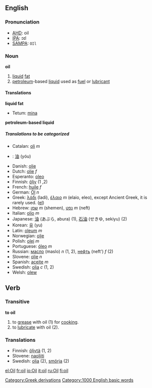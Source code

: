 {{wikipedia}}
==English==

===Pronunciation===
*[[AHD]]: oil
*[[IPA]]: ɔɪl
*[[SAMPA]]: <tt>OIl</tt>

===Noun===

'''oil'''

# [[liquid]] [[fat]]
# [[petroleum]]-based [[liquid]] used as [[fuel]] or [[lubricant]]

====Translations====
'''liquid fat'''
{{top}}
*Tetum: [[mina]]
{{mid}}
{{bottom}}

'''petroleum-based liquid'''
{{top}}
{{mid}}
{{bottom}}

=====Translations to be categorized=====
{{checktrans}}
<!--Remove this section once all of the translations below have been moved into the tables above.-->
*Catalan: [[oli]] ''m''
*{{zh}}: [[油]] (yóu)
*Danish: [[olie]]
*Dutch: [[olie]] ''f''
*Esperanto: [[oleo]]
*Finnish: [[öljy]] (1 ,2)
*French: [[huile]] ''f''
*German: [[Öl]] ''n''
*Greek: [[λάδι]] (ladi), [[έλαιο]] ''m'' (elaio, eleo), except Ancient Greek, it is rarely used. ([[:el:Λάδι|el]])
*Hebrew: [[שמן]] ''m'' (shemen), [[נפט]] ''m'' (neft)
*Italian: [[olio#Italian|olio]] ''m''
*Japanese: [[油]] (あぶら, abura) (1), [[石油]] (せきゆ, sekiyu) (2)
*Korean: [[유]] (yu)
*Latin: [[oleum]] ''m''
*Norwegian: [[olje]]
*Polish: [[olej]] ''m''
*Portuguese: [[óleo]] ''m''
*Russian: [[масло]] (maslo) ''n'' (1, 2), [[нефть]] (neft') ''f'' (2)
*Slovene: [[olje]] ''n''
*Spanish: [[aceite]] ''m''
*Swedish: [[olja]] ''c'' (1, 2)
*Welsh: [[olew]]

== Verb ==
===Transitive===

'''to oil'''

# to [[grease]] with oil (1) for [[cook]]ing.
# to [[lubricate]] with oil (2).

===Translations===
*Finnish: [[öljytä]] (1, 2)
*Slovene: [[naoljiti]]
*Swedish: [[olja]] (2), [[smörja]] (2)
[[Category:Greek derivations]]
[[Category:1000 English basic words]]
[[el:Oil]]
[[fr:oil]]
[[io:Oil]]
[[it:oil]]
[[ru:Oil]]
[[fi:oil]]